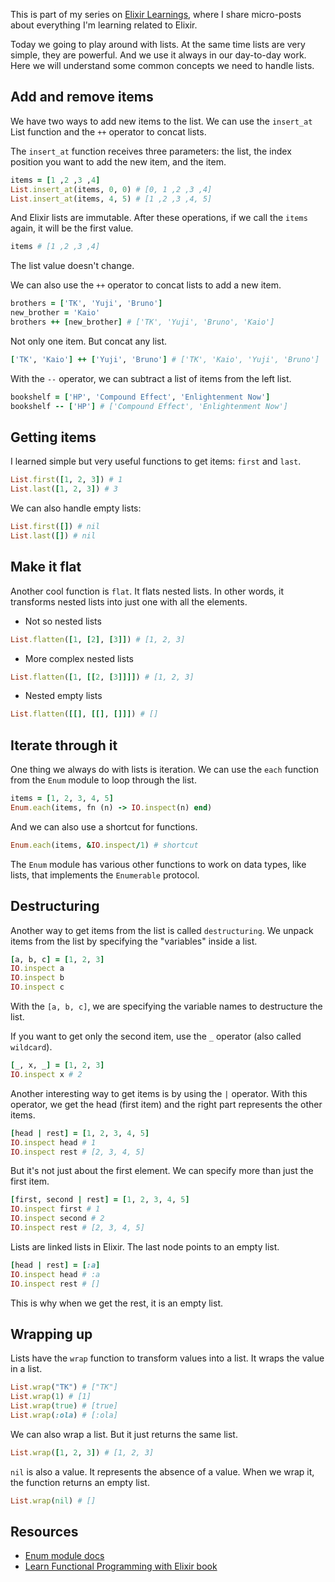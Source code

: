 This is part of my series on [Elixir Learnings](/series/elixir-learnings), where I share micro-posts about everything I'm learning related to Elixir.

Today we going to play around with lists. At the same time lists are very simple, they are powerful. And we use it always in our day-to-day work. Here we will understand some common concepts we need to handle lists.

## Add and remove items

We have two ways to add new items to the list. We can use the `insert_at` List function and the `++` operator to concat lists.

The `insert_at` function receives three parameters: the list, the index position you want to add the new item, and the item.

```ruby
items = [1 ,2 ,3 ,4]
List.insert_at(items, 0, 0) # [0, 1 ,2 ,3 ,4]
List.insert_at(items, 4, 5) # [1 ,2 ,3 ,4, 5]
```

And Elixir lists are immutable. After these operations, if we call the `items` again, it will be the first value.

```ruby
items # [1 ,2 ,3 ,4]
```

The list value doesn't change.

We can also use the `++` operator to concat lists to add a new item.

```ruby
brothers = ['TK', 'Yuji', 'Bruno']
new_brother = 'Kaio'
brothers ++ [new_brother] # ['TK', 'Yuji', 'Bruno', 'Kaio']
```

Not only one item. But concat any list.

```ruby
['TK', 'Kaio'] ++ ['Yuji', 'Bruno'] # ['TK', 'Kaio', 'Yuji', 'Bruno']
```

With the `--` operator, we can subtract a list of items from the left list.

```ruby
bookshelf = ['HP', 'Compound Effect', 'Enlightenment Now']
bookshelf -- ['HP'] # ['Compound Effect', 'Enlightenment Now']
```

## Getting items

I learned simple but very useful functions to get items: `first` and `last`.

```ruby
List.first([1, 2, 3]) # 1
List.last([1, 2, 3]) # 3
```

We can also handle empty lists:

```ruby
List.first([]) # nil
List.last([]) # nil
```

## Make it flat

Another cool function is `flat`. It flats nested lists. In other words, it transforms nested lists into just one with all the elements.

- Not so nested lists

```ruby
List.flatten([1, [2], [3]]) # [1, 2, 3]
```

- More complex nested lists

```ruby
List.flatten([1, [[2, [3]]]]) # [1, 2, 3]
```

- Nested empty lists

```ruby
List.flatten([[], [[], []]]) # []
```

## Iterate through it

One thing we always do with lists is iteration. We can use the `each` function from the `Enum` module to loop through the list.

```ruby
items = [1, 2, 3, 4, 5]
Enum.each(items, fn (n) -> IO.inspect(n) end)
```

And we can also use a shortcut for functions.

```ruby
Enum.each(items, &IO.inspect/1) # shortcut
```

The `Enum` module has various other functions to work on data types, like lists, that implements the `Enumerable` protocol.

## Destructuring

Another way to get items from the list is called `destructuring`. We unpack items from the list by specifying the "variables" inside a list.

```ruby
[a, b, c] = [1, 2, 3]
IO.inspect a
IO.inspect b
IO.inspect c
```

With the `[a, b, c]`, we are specifying the variable names to destructure the list.

If you want to get only the second item, use the `_` operator (also called `wildcard`).

```ruby
[_, x, _] = [1, 2, 3]
IO.inspect x # 2
```

Another interesting way to get items is by using the `|` operator. With this operator, we get the head (first item) and the right part represents the other items.

```ruby
[head | rest] = [1, 2, 3, 4, 5]
IO.inspect head # 1
IO.inspect rest # [2, 3, 4, 5]
```

But it's not just about the first element. We can specify more than just the first item.

```ruby
[first, second | rest] = [1, 2, 3, 4, 5]
IO.inspect first # 1
IO.inspect second # 2
IO.inspect rest # [2, 3, 4, 5]
```

Lists are linked lists in Elixir. The last node points to an empty list.

```ruby
[head | rest] = [:a]
IO.inspect head # :a
IO.inspect rest # []
```

This is why when we get the rest, it is an empty list.

## Wrapping up

Lists have the `wrap` function to transform values into a list. It wraps the value in a list.

```ruby
List.wrap("TK") # ["TK"]
List.wrap(1) # [1]
List.wrap(true) # [true]
List.wrap(:ola) # [:ola]
```

We can also wrap a list. But it just returns the same list.

```ruby
List.wrap([1, 2, 3]) # [1, 2, 3]
```

`nil` is also a value. It represents the absence of a value. When we wrap it, the function returns an empty list.

```ruby
List.wrap(nil) # []
```

## Resources

- [Enum module docs](https://hexdocs.pm/elixir/Enum.html)
- [Learn Functional Programming with Elixir book](https://www.amazon.com/Learn-Functional-Programming-Elixir-Foundations/dp/168050245X)
